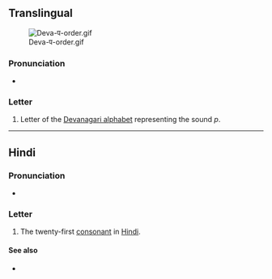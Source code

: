 {{also|ष|ण|पे}}
{{character info/new}}
==Translingual==
[[File:Deva-प-order.gif|thumb]]

===Pronunciation===
* {{IPA|mul|/pə/}}

===Letter===
{{mul-Deva|pa}}

# Letter of the [[Devanagari alphabet]] representing the sound ''p''.

----

==Hindi==

===Pronunciation===
* {{hi-IPA|प.}}

===Letter===
{{head|hi|letter}}

# The twenty-first [[consonant]] in [[Hindi]].

====See also====
* {{list:Devanagari script letters/hi}}